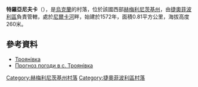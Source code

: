 {{coord|49|49|43|N|26|29|20|E|scale:100000|display=title}}

'''特羅亞尼夫卡'''（{{lang-uk|Троянівка}}），是[[烏克蘭|烏克蘭]]的村落，位於該國西部[[赫梅利尼茨基州|赫梅利尼茨基州]]，由[[捷奧菲波利區|捷奧菲波利區]]負責管轄，處於[[尼爾卡河_(波爾特瓦河支流)|尼爾卡河]]畔，始建於1572年，面積0.81平方公里，海拔高度260米。

==參考資料==
* [http://gska2.rada.gov.ua/pls/z7502/A005?rdat1=20.09.2008&rf7571=36920 Троянівка]{{dead link|date=2018年3月 |bot=InternetArchiveBot |fix-attempted=yes }}
* [http://weather.in.ua/ua/hmel'nickaja/26516 Прогноз погоди в с. Троянівка] {{Wayback|url=http://weather.in.ua/ua/hmel%27nickaja/26516 |date=20111220124328 }}

{{DEFAULTSORT:Троянівка}}
[[Category:赫梅利尼茨基州村落|Category:赫梅利尼茨基州村落]]
[[Category:捷奧菲波利區村落|Category:捷奧菲波利區村落]]


{{Khmelnytskyi-geo-stub}}